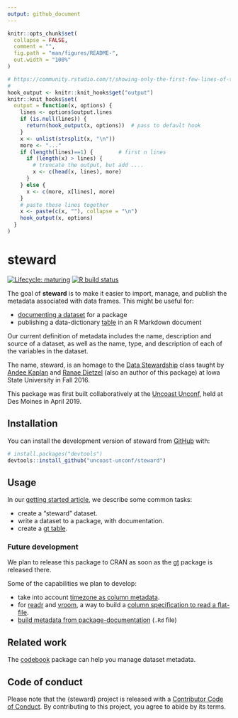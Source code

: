 ```yaml
---
output: github_document
---
```


<!-- README.md is generated from README.Rmd. Please edit that file -->

```r
knitr::opts_chunk$set(
  collapse = FALSE,
  comment = "",
  fig.path = "man/figures/README-",
  out.width = "100%"
)

# https://community.rstudio.com/t/showing-only-the-first-few-lines-of-the-results-of-a-code-chunk/6963/2
#
hook_output <- knitr::knit_hooks$get("output")
knitr::knit_hooks$set(
  output = function(x, options) {
    lines <- options$output.lines
    if (is.null(lines)) {
      return(hook_output(x, options))  # pass to default hook
    }
    x <- unlist(strsplit(x, "\n"))
    more <- "..."
    if (length(lines)==1) {        # first n lines
      if (length(x) > lines) {
        # truncate the output, but add ....
        x <- c(head(x, lines), more)
      }
    } else {
      x <- c(more, x[lines], more)
    }
    # paste these lines together
    x <- paste(c(x, ""), collapse = "\n")
    hook_output(x, options)
  }
)
```

# steward

<!-- badges: start -->
[![Lifecycle: maturing](https://img.shields.io/badge/lifecycle-maturing-blue.svg)](https://www.tidyverse.org/lifecycle/#maturing)
[![R build status](https://github.com/uncoast-unconf/steward/workflows/R-CMD-check/badge.svg)](https://github.com/uncoast-unconf/steward)
<!-- badges: end -->

The goal of **steward** is to make it easier to import, manage, and publish the metadata associated with data frames. This might be useful for:

- [documenting a dataset](https://r-pkgs.org/data.html#documenting-data) for a package
- publishing a data-dictionary [table](https://gt.rstudio.com) in an R Markdown document

Our current definition of metadata includes the name, description and source of a dataset, as well as the name, type, and description of each of the variables in the dataset.

The name, steward, is an homage to the [Data Stewardship](http://agron590-isu.github.io/) class taught by [Andee Kaplan](https://github.com/andeek) and [Ranae Dietzel](https://github.com/ranae) (also an author of this package) at Iowa State University in Fall 2016.

This package was first built collaboratively at the [Uncoast Unconf](https://uuconf.rbind.io), held at Des Moines in April 2019.

## Installation

You can install the development version of steward from [GitHub](https://github.com/uncoast-unconf/steward) with:

```r
# install.packages("devtools")
devtools::install_github("uncoast-unconf/steward")
```

## Usage

In our [getting started article](https://uncoast-unconf.github.io/steward/articles/steward.html), we describe some common tasks:

- create a "steward" dataset.
- write a dataset to a package, with documentation.
- create a [gt table](https://gt.rstudio.com).

### Future development

We plan to release this package to CRAN as soon as the [gt](https://gt.rstudio.com) package is released there.

Some of the capabilities we plan to develop:

- take into account [timezone as column metadata](https://github.com/uncoast-unconf/steward/issues/39).
- for [readr](https://readr.tidyverse.org) and [vroom](https://vroom.r-lib.org), a way to build a [column specification to read a flat-file](https://github.com/uncoast-unconf/steward/issues/99). 
- [build metadata from package-documentation](https://github.com/uncoast-unconf/steward/issues/43) (`.Rd` file)

## Related work

The [codebook](https://rubenarslan.github.io/codebook) package can help you manage dataset metadata.

## Code of conduct
  
Please note that the {steward} project is released with a [Contributor Code of Conduct](CODE_OF_CONDUCT.md). By contributing to this project, you agree to abide by its terms.







